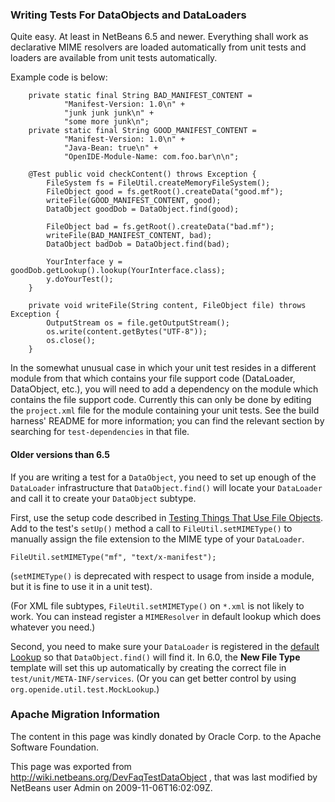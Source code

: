 <!--

    Licensed to the Apache Software Foundation (ASF) under one
    or more contributor license agreements.  See the NOTICE file
    distributed with this work for additional information
    regarding copyright ownership.  The ASF licenses this file
    to you under the Apache License, Version 2.0 (the
    "License"); you may not use this file except in compliance
    with the License.  You may obtain a copy of the License at

      http://www.apache.org/licenses/LICENSE-2.0

    Unless required by applicable law or agreed to in writing,
    software distributed under the License is distributed on an
    "AS IS" BASIS, WITHOUT WARRANTIES OR CONDITIONS OF ANY
    KIND, either express or implied.  See the License for the
    specific language governing permissions and limitations
    under the License.

-->

===Writing Tests For DataObjects and DataLoaders===

Quite easy. At least in NetBeans 6.5 and newer. Everything shall work as 
declarative MIME resolvers are loaded automatically from unit tests and 
loaders are available from unit tests automatically.

Example code is below:

<pre>
    private static final String BAD_MANIFEST_CONTENT =
            "Manifest-Version: 1.0\n" +
            "junk junk junk\n" +
            "some more junk\n";
    private static final String GOOD_MANIFEST_CONTENT =
            "Manifest-Version: 1.0\n" +
            "Java-Bean: true\n" +
            "OpenIDE-Module-Name: com.foo.bar\n\n";

    @Test public void checkContent() throws Exception {
        FileSystem fs = FileUtil.createMemoryFileSystem();
        FileObject good = fs.getRoot().createData("good.mf");
        writeFile(GOOD_MANIFEST_CONTENT, good);
        DataObject goodDob = DataObject.find(good);

        FileObject bad = fs.getRoot().createData("bad.mf");
        writeFile(BAD_MANIFEST_CONTENT, bad);
        DataObject badDob = DataObject.find(bad);

        YourInterface y = goodDob.getLookup().lookup(YourInterface.class);
        y.doYourTest();
    }

    private void writeFile(String content, FileObject file) throws Exception {
        OutputStream os = file.getOutputStream();
        os.write(content.getBytes("UTF-8"));
        os.close();
    }
</pre>

In the somewhat unusual case in which your unit test resides in a different module from that which contains your file support code (DataLoader, DataObject, etc.), you will need to add a <tt><test /></tt> dependency on the module which contains the file support code.  Currently this can only be done by editing the <tt>project.xml</tt> file for the module containing your unit tests.  See the build harness' README for more information; you can find the relevant section by searching for <tt>test-dependencies</tt> in that file.



====Older versions than 6.5====

If you are writing a test for a <tt>DataObject</tt>,
you need to set up enough of the <tt>DataLoader</tt> infrastructure
that <tt>DataObject.find()</tt> will locate your <tt>DataLoader</tt>
and call it to create your <tt>DataObject</tt> subtype.

First, use the setup code described in
[[TestingThingsThatUseFileObjectDataObjectDataFolder| Testing Things That Use File Objects]].
Add to the test's <tt>setUp()</tt> method a call to <tt>FileUtil.setMIMEType()</tt>
to manually assign the file extension to the MIME type of your <tt>DataLoader</tt>.

<pre>
FileUtil.setMIMEType("mf", "text/x-manifest");
</pre>

(<tt>setMIMEType()</tt> is deprecated with respect to usage from inside a module,
but it is fine to use it in a unit test).

(For XML file subtypes, <tt>FileUtil.setMIMEType()</tt> on <tt>*.xml</tt> is not likely to work.
You can instead register a <tt>MIMEResolver</tt> in default lookup which does whatever you need.)


Second, you need to make sure your <tt>DataLoader</tt> is registered in the
[[DevFaqLookupDefault| default Lookup]]
so that <tt>DataObject.find()</tt> will find it.
In 6.0, the '''New File Type''' template will set this up automatically
by creating the correct file in <tt>test/unit/META-INF/services</tt>.
(Or you can get better control by using <tt>org.openide.util.test.MockLookup</tt>.)

===Apache Migration Information===

The content in this page was kindly donated by Oracle Corp. to the
Apache Software Foundation.

This page was exported from http://wiki.netbeans.org/DevFaqTestDataObject , 
that was last modified by NetBeans user Admin 
on 2009-11-06T16:02:09Z.

